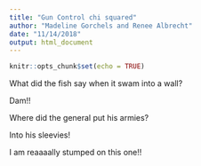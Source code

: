```yaml
---
title: "Gun Control chi squared"
author: "Madeline Gorchels and Renee Albrecht"
date: "11/14/2018"
output: html_document
---
```


```r
knitr::opts_chunk$set(echo = TRUE)
```

What did the fish say when it swam into a wall? 

Dam!! 

Where did the general put his armies?

Into his sleevies! 

I am reaaaally stumped on this one!! 

